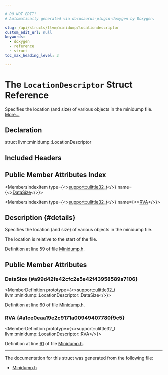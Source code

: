 ```yaml
---

# DO NOT EDIT!
# Automatically generated via docusaurus-plugin-doxygen by Doxygen.

slug: /api/structs/llvm/minidump/locationdescriptor
custom_edit_url: null
keywords:
  - doxygen
  - reference
  - struct
toc_max_heading_level: 3

---
```





# The `LocationDescriptor` Struct Reference

<DoxygenPage pluginConfig={pluginConfig}>

Specifies the location (and size) of various objects in the minidump file. <a href="#details">More...</a>

## Declaration

<CodeBlock>struct llvm::minidump::LocationDescriptor</CodeBlock>

## Included Headers

<IncludesList>
<IncludesListItem
  filePath="llvm/BinaryFormat/Minidump.h"
  permalink="/docs/api/files/include/include/llvm/include/llvm/binaryformat/minidump-h"
  isLocal="true" />
</IncludesList>

## Public Member Attributes Index

<MembersIndex>

<MembersIndexItem
  type={<><a href="/docs/api/namespaces/llvm/support/#a206b37274fa3e908017da357d12724d1">support::ulittle32&#95;t</a></>}
  name={<><a href="#a99d42fe42cfc2e5e42f43958589a7106">DataSize</a></>}>
</MembersIndexItem>

<MembersIndexItem
  type={<><a href="/docs/api/namespaces/llvm/support/#a206b37274fa3e908017da357d12724d1">support::ulittle32&#95;t</a></>}
  name={<><a href="#a1ce0eaa19e2c9171a00949407780f9c5">RVA</a></>}>
</MembersIndexItem>

</MembersIndex>

## Description {#details}

Specifies the location (and size) of various objects in the minidump file.

The location is relative to the start of the file.

Definition at line 59 of file <a href="/docs/api/files/include/include/llvm/include/llvm/binaryformat/minidump-h">Minidump.h</a>.

<SectionDefinition>

## Public Member Attributes

### DataSize {#a99d42fe42cfc2e5e42f43958589a7106}

<MemberDefinition
  prototype={<>support::ulittle32&#95;t llvm::minidump::LocationDescriptor::DataSize</>}>

Definition at line <a href="/docs/api/files/include/include/llvm/include/llvm/binaryformat/minidump-h/#l00060">60</a> of file <a href="/docs/api/files/include/include/llvm/include/llvm/binaryformat/minidump-h">Minidump.h</a>.
</MemberDefinition>

### RVA {#a1ce0eaa19e2c9171a00949407780f9c5}

<MemberDefinition
  prototype={<>support::ulittle32&#95;t llvm::minidump::LocationDescriptor::RVA</>}>

Definition at line <a href="/docs/api/files/include/include/llvm/include/llvm/binaryformat/minidump-h/#l00061">61</a> of file <a href="/docs/api/files/include/include/llvm/include/llvm/binaryformat/minidump-h">Minidump.h</a>.
</MemberDefinition>

</SectionDefinition>

<hr/>

The documentation for this struct was generated from the following file:

<ul>
<li><a href="/docs/api/files/include/include/llvm/include/llvm/binaryformat/minidump-h">Minidump.h</a></li>
</ul>

</DoxygenPage>
